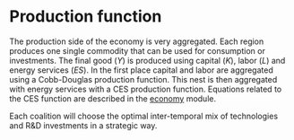 # Production function

The production side of the economy is very aggregated.
Each region produces one single commodity that can be used for consumption or investments.
The final good ($Y$) is produced using capital
($K$), labor ($L$) and energy services ($ES$).
In the first place capital and labor are
aggregated using a Cobb-Douglas production function.
This nest is then aggregated with energy
services with a CES production function. 
Equations related to the CES function are described in the [economy](mod_economy) module.

Each coalition will choose the optimal inter-temporal mix of technologies
and R&D investments in a strategic way.
